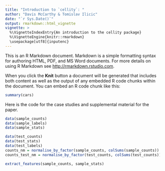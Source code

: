 ```yaml
---
title: "Introduction to `cellity`: "
author: "Davis McCarthy & Tomislav Ilicic"
date: "`r Sys.Date()`"
output: rmarkdown::html_vignette
vignette: >
  %\VignetteIndexEntry{An introduction to the cellity package}
  %\VignetteEngine{knitr::rmarkdown}
  \usepackage[utf8]{inputenc}
---
```



This is an R Markdown document. Markdown is a simple formatting syntax for authoring HTML, PDF, and MS Word documents. For more details on using R Markdown see <http://rmarkdown.rstudio.com>.

When you click the **Knit** button a document will be generated that includes both content as well as the output of any embedded R code chunks within the document. You can embed an R code chunk like this:

```r
summary(cars)
```

Here is the code for the case studies and supplemental material for the paper.

```r
data(sample_counts)
data(sample_labels)
data(sample_stats)

data(test_counts)
data(test_stats)
data(test_labels)
counts_nm = normalise_by_factor(sample_counts, colSums(sample_counts))
counts_test_nm = normalise_by_factor(test_counts, colSums(test_counts))

extract_features(sample_counts, sample_stats)

```


